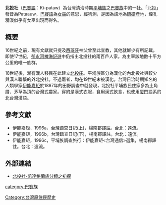{{No footnotes||time=2016-03-16T15:29:16+00:00}}
{{merge to|北投庄}}
'''北投社'''（[[巴賽語|巴賽語]]：Ki-pataw）為台灣清治時期[[平埔族|平埔族]]之[[巴賽族|巴賽族]]中的一社。「北投」發音為Pataauw，[[巴賽語|巴賽語]]為[[女巫|女巫]]的意思，經猜測，是因為該地為[[硫磺|硫磺]]產地，煙孔瀰漫似乎有女巫出現而得名。

==概要==
16世紀之前，現有文獻就只提及[[西班牙|西班牙]]神父曾至此宣教，其他就鮮少有所記載。即使17世紀，[[郁永河|郁永河]][[裨海記遊|裨海記遊]]中仍指出北投社的兩百戶人家，為主宰該地數十平方公里的唯一族群。

18世紀後，漸有漢人移民在此建立[[北投庄|北投庄]]。平埔族區分為漢化的內北投社與較少與漢人聯繫的外北投社。不過兩者，均在19世紀末被漢化。台灣日治時期知名的人類學家[[伊能嘉矩|伊能嘉矩]]於1897年的田野調查中就發現，北投社平埔族民住家多為土角厝、茅草為頂的台灣式農家。穿的是漢式衣服，食用漢式飲食，也使用[[廈門|廈門]]語系的北台灣漢語。

==參考文獻==
* 伊能嘉矩，1996a，台灣踏查日記(上)，[[楊南郡|楊南郡]]譯註。台北：遠流。
* 伊能嘉矩，1996b，台灣踏查日記(下)，楊南郡譯註。台北：遠流。
* 伊能嘉矩，1996c，平埔族調查旅行：伊能嘉矩<台灣通信>選集，楊南郡譯註。台北：遠流。

==外部連結==
*[https://web.archive.org/web/20130508010822/http://manjusibe.myweb.hinet.net/n131.htm 北投社-凱達格蘭族分類之初探]

[[Category:台灣原住民歷史|Category:台灣原住民歷史]]
[[category:巴賽族|category:巴賽族]]